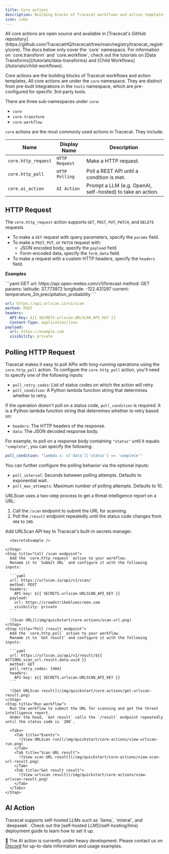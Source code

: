 ```yaml
---
title: Core actions
description: Building blocks of Tracecat workflows and action templates.
icon: cube
---
```



<Tip>
  All core actions are open source and available in [Tracecat's GitHub repository](https://github.com/TracecatHQ/tracecat/tree/main/registry/tracecat_registry/core).
</Tip>

<Note>
  The docs below only cover the `core` namespace.
  For information on `core.transform` and `core.workflow`, check out the tutorials on [Data Transforms](/tutorials/data-transforms) and [Child Workflows](/tutorials/child-workflows).
</Note>

Core actions are the building blocks of Tracecat workflows and action templates.
All core actions are under the `core` namespace.
They are distinct from pre-built integrations in the `tools` namespace, which are pre-configured for specific 3rd-party tools.

There are three sub-namespaces under `core`:

- `core`
- `core.transform`
- `core.workflow`

`core` actions are the most commonly used actions in Tracecat.
They include:

| Name | Display Name | Description |
| --- | --- | --- |
| `core.http_request` | `HTTP Request` | Make a HTTP request. |
| `core.http_poll` | `HTTP Polling` | Poll a REST API until a condition is met. |
| `core.ai_action` | `AI Action` | Prompt a LLM (e.g. OpenAI, self-hosted) to take an action. |

## HTTP Request

The `core.http_request` action supports `GET`, `POST`, `PUT`, `PATCH`, and `DELETE` requests.

- To make a `GET` request with query parameters, specify the `params` field.
- To make a `POST`, `PUT`, or `PATCH` request with:
  - JSON encoded body, specify the `payload` field.
  - Form-encoded data, specify the `form_data` field.
- To make a request with a custom HTTP headers, specify the `headers` field.

**Examples**

<CodeGroup>
  ```yaml GET
  url: https://api.open-meteo.com/v1/forecast
  method: GET
  params:
    latitude: 37.773972
    longitude: -122.431297
    current: temperature_2m,precipitation_probability
  ```

  ```yaml POST
  url: https://api.urlscan.io/v1/scan
  method: POST
  headers:
    API-Key: ${{ SECRETS.urlscan.URLSCAN_API_KEY }}
    Content-Type: application/json
  payload:
    url: https://example.com
    visibility: private
  ```
</CodeGroup>

## Polling HTTP Request

Tracecat makes it easy to poll APIs with long-running operations using the `core.http_poll` action.
To configure the `core.http_poll` action, you'll need to specify one of the following inputs:

- `poll_retry_codes`: List of status codes on which the action will retry.
- `poll_condition`: A Python lambda function string that determines whether to retry.

If the operation doesn't poll on a status code, `poll_condition` is required.
It is a Python lambda function string that determines whether to retry based on:
- `headers`: The HTTP headers of the response.
- `data`: The JSON decoded response body.

For example, to poll on a response body containing `"status"` until it equals `"complete"`, you can specify the following:

```yaml
poll_condition: "lambda x: x['data']['status'] == 'complete'"
```

You can further configure the polling behavior via the optional inputs:

- `poll_interval`: Seconds between polling attempts. Defaults to exponential wait.
- `poll_max_attempts`: Maximum number of polling attempts. Defaults to 10.

<Accordion title="Example: URLScan" icon="globe">
  URLScan uses a two-step process to get a threat intelligence report on a URL:

  1. Call the `/scan` endpoint to submit the URL for scanning.
  2. Poll the `/result` endpoint repeatedly until the status code changes from `404` to `200`.

  <Steps>
    <Step title="Create URLScan secret">
      Add URLScan API key to Tracecat's built-in secrets manager.

      <SecretsExample />

    </Step>
    <Step title="Call /scan endpoint">
      Add the `core.http_request` action to your workflow.
      Rename it to `Submit URL` and configure it with the following inputs:

      ```yaml
      url: https://urlscan.io/api/v1/scan/
      method: POST
      headers:
        API-key: ${{ SECRETS.urlscan.URLSCAN_API_KEY }}
      payload:
        url: https://crowdstrikebluescreen.com
        visibility: private
      ```

      ![Scan URL](/img/quickstart/core-actions/scan-url.png)
    </Step>
    <Step title="Poll /result endpoint">
      Add the `core.http_poll` action to your workflow.
      Rename it to `Get result` and configure it with the following inputs:

      ```yaml
      url: https://urlscan.io/api/v1/result/${{ ACTIONS.scan_url.result.data.uuid }}
      method: GET
      poll_retry_codes: [404]
      headers:
        API-key: ${{ SECRETS.urlscan.URLSCAN_API_KEY }}
      ```

      ![Get URLScan result](/img/quickstart/core-actions/get-urlscan-result.png)
    </Step>
    <Step title="Run workflow">
      Run the workflow to submit the URL for scanning and get the threat intelligence report.
      Under the hood, `Get result` calls the `/result` endpoint repeatedly until the status code is `200`.

      <Tabs>
        <Tab title="Events">
          ![View URLScan run](/img/quickstart/core-actions/view-urlscan-run.png)
        </Tab>
        <Tab title="Scan URL result">
          ![View scan URL result](/img/quickstart/core-actions/view-scan-url-result.png)
        </Tab>
        <Tab title="Get result result">
          ![View urlscan result](/img/quickstart/core-actions/view-urlscan-result.png)
        </Tab>
      </Tabs>
    </Step>
  </Steps>
</Accordion>

## AI Action

<Note>
  Tracecat supports self-hosted LLMs such as `llama`, `mistral`, and `deepseek`.
  Check out the [self-hosted LLM](/self-hosting/llms) deployment guide to learn how to set it up.
</Note>

🚧 The AI action is currently under heavy development.
Please contact us on [Discord](https://discord.gg/n3GF4qxFU8) for up-to-date information and usage examples.
